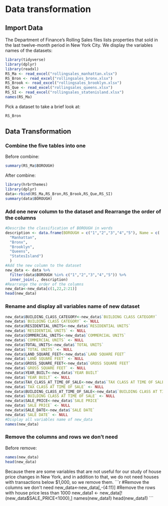 # Data transformation
## Import Data
The Department of Finance’s Rolling Sales files lists properties that sold in the last twelve-month period in New York City. We display the variables names of the datasets:
```r
library(tidyverse)
library(dplyr)
library(readxl)
RS_Ma <- read_excel("rollingsales_manhattan.xlsx")
RS_Bron <- read_excel("rollingsales_bronx.xlsx")
RS_Brook <- read_excel("rollingsales_brooklyn.xlsx")
RS_Que <- read_excel("rollingsales_queens.xlsx")
RS_SI <- read_excel("rollingsales_statenisland.xlsx")
names(RS_Ma)
```
Pick a dataset to take a brief look at:
```r
RS_Bron
```

## Data Transformation
### Combine the five tables into one
Before combine:
```r
summary(RS_Ma$BOROUGH)
```
After combine:
```r
library(hrbrthemes)
library(dplyr)
data<-rbind(RS_Ma,RS_Bron,RS_Brook,RS_Que,RS_SI)
summary(data$BOROUGH)
```




### Add one new column to the dataset and Rearrange the order of the columns

```r
#Describe the classification of BOROUGH in words
description <- data.frame(BOROUGH = c("1","2","3","4","5"), Name = c(
  "Manhattan",
  "Bronx",
  "Brooklyn",
  "Queens",
  "StatesIsland")
  )
#Add the new column to the dataset
new_data <- data %>%
  filter(data$BOROUGH %in% c("1","2","3","4","5")) %>%
  inner_join(., description)
#Rearrange the order of the columns
new_data<-new_data[c(1,22,2:21)]
head(new_data)
```
### Rename and display all variables name of new dataset
```r
new_data$BUILDING_CLASS_CATEGORY<-new_data$`BUILDING CLASS CATEGORY`
new_data$`BUILDING CLASS CATEGORY` <- NULL
new_data$RESIDENTIAL_UNITS<-new_data$`RESIDENTIAL UNITS`
new_data$`RESIDENTIAL UNITS` <- NULL
new_data$COMMERCIAL_UNITS<-new_data$`COMMERCIAL UNITS`
new_data$`COMMERCIAL UNITS` <- NULL
new_data$TOTAL_UNITS<-new_data$`TOTAL UNITS`
new_data$`TOTAL UNITS` <- NULL
new_data$LAND_SQUARE_FEET<-new_data$`LAND SQUARE FEET`
new_data$`LAND SQUARE FEET` <- NULL
new_data$GROSS_SQUARE_FEET<-new_data$`GROSS SQUARE FEET`
new_data$`GROSS SQUARE FEET` <- NULL
new_data$YEAR_BUILT<-new_data$`YEAR BUILT`
new_data$`YEAR BUILT` <- NULL
new_data$TAX_CLASS_AT_TIME_OF_SALE<-new_data$`TAX CLASS AT TIME OF SALE`
new_data$`TAX CLASS AT TIME OF SALE` <- NULL
new_data$BUILDING_CLASS_AT_TIME_OF_SALE<-new_data$`BUILDING CLASS AT TIME OF SALE`
new_data$`BUILDING CLASS AT TIME OF SALE` <- NULL
new_data$SALE_PRICE<-new_data$`SALE PRICE`
new_data$`SALE PRICE` <- NULL
new_data$SALE_DATE<-new_data$`SALE DATE`
new_data$`SALE DATE` <- NULL
#Display all variables name of new_data
names(new_data)
```

### Remove the columns and rows we don't need
Before remove:
```r
names(new_data)
head(new_data)
```
Because there are some variables that are not useful for our study of house price changes in New York, and in addition to that, we do not need houses with transactions below $1,000, so we remove them.
```r
#Remove the columns we don't need 
new_data<-new_data[,-(4:11)]
#Remove the rows with house price less than 1000
new_data1 <- new_data[!(new_data$SALE_PRICE<1000),]
names(new_data1)
head(new_data1)
```


